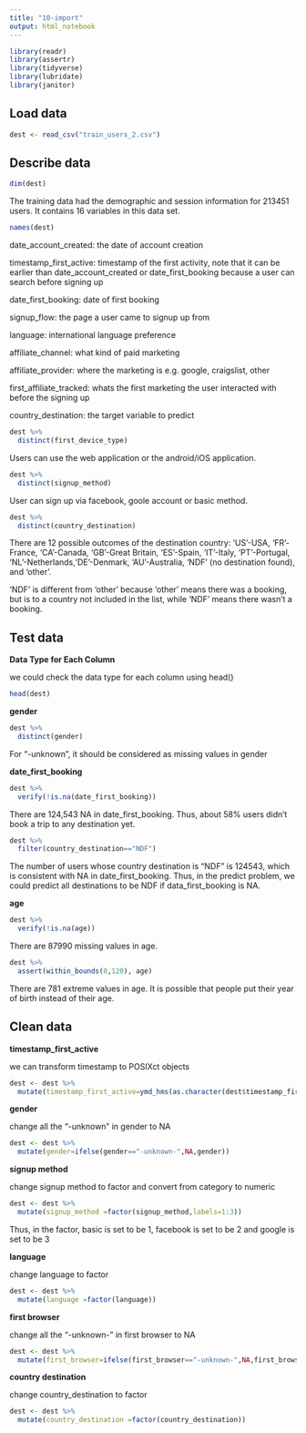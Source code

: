 ```yaml
---
title: "10-import"
output: html_notebook
---
```


```r
library(readr)
library(assertr)
library(tidyverse)
library(lubridate)
library(janitor)
```

## Load data

```r
dest <- read_csv("train_users_2.csv")
```

## Describe data

```r
dim(dest)
```

The training data had the demographic and session information for 213451 users. It contains 16 variables in this data set.

```r
names(dest)
```

date_account_created: the date of account creation

timestamp_first_active: timestamp of the first activity, note that it can be earlier than date_account_created or date_first_booking because a user can search before signing up

date_first_booking: date of first booking

signup_flow: the page a user came to signup up from

language: international language preference

affiliate_channel: what kind of paid marketing

affiliate_provider: where the marketing is e.g. google, craigslist, other

first_affiliate_tracked: whats the first marketing the user interacted with before the signing up

country_destination: the target variable to predict

```r
dest %>% 
  distinct(first_device_type)
```

Users can use the web application or the android/iOS application.

```r
dest %>% 
  distinct(signup_method)
```

User can sign up via facebook, goole account or basic method.

```r
dest %>% 
  distinct(country_destination)
```

There are 12 possible outcomes of the destination country: 'US'-USA, 'FR'-France, 'CA'-Canada, 'GB'-Great Britain, 'ES'-Spain, 'IT'-Italy, 'PT'-Portugal, 'NL'-Netherlands,'DE'-Denmark, 'AU'-Australia, 'NDF' (no destination found), and 'other'. 

'NDF' is different from 'other' because 'other' means there was a booking, but is to a country not included in the list, while 'NDF' means there wasn't a booking.

## Test data

**Data Type for Each Column**

we could check the data type for each column using head()

```r
head(dest)
```

**gender**

```r
dest %>% 
  distinct(gender)
```

For "-unknown", it should be considered as missing values in gender

**date_first_booking**

```r
dest %>%
  verify(!is.na(date_first_booking))
```

There are 124,543 NA in date_first_booking. Thus, about 58% users didn't book a trip to any destination yet.

```r
dest %>% 
  filter(country_destination=="NDF")
```

The number of users whose country destination is "NDF" is 124543, which is consistent with NA in date_first_booking. Thus, in the predict problem, we could predict all destinations to be NDF if data_first_booking is NA.

**age**

```r
dest %>%
  verify(!is.na(age))
```

There are 87990 missing values in age.

```r
dest %>%
  assert(within_bounds(0,120), age)
```

There are 781 extreme values in age. It is possible that people put their year of birth instead of their age.

## Clean data

**timestamp_first_active**

we can transform timestamp to POSIXct objects

```r
dest <- dest %>%
  mutate(timestamp_first_active=ymd_hms(as.character(dest$timestamp_first_active)))
```

**gender**

change all the "-unknown" in gender to NA

```r
dest <- dest %>% 
  mutate(gender=ifelse(gender=="-unknown-",NA,gender))
```


**signup method**

change signup method to factor and convert from category to numeric

```r
dest <- dest %>% 
  mutate(signup_method =factor(signup_method,labels=1:3))
```

Thus, in the factor, basic is set to be 1, facebook is set to be 2 and google is set to be 3

**language**

change language to factor

```r
dest <- dest %>% 
  mutate(language =factor(language))
```

**first browser**

change all the "-unknown-" in first browser to NA

```r
dest <- dest %>% 
  mutate(first_browser=ifelse(first_browser=="-unknown-",NA,first_browser))
```

**country destination**

change country_destination to factor

```r
dest <- dest %>% 
  mutate(country_destination =factor(country_destination))
```


